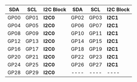 | SDA  | SCL  | I2C Block | SDA  | SCL  | I2C Block |
| :--: | :--: | :-------- | :--: | :--: | :-------- |
| GP00 | GP01 | **I2C0**  | GP02 | GP03 | **I2C1**  |
| GP04 | GP05 | **I2C0**  | GP06 | GP07 | **I2C1**  |
| GP08 | GP09 | **I2C0**  | GP10 | GP11 | **I2C1**  |
| GP12 | GP13 | **I2C0**  | GP14 | GP15 | **I2C1**  |
| GP16 | GP17 | **I2C0**  | GP18 | GP19 | **I2C1**  |
| GP20 | GP21 | **I2C0**  | GP22 | GP23 | **I2C1**  |
| GP24 | GP25 | **I2C0**  | GP26 | GP27 | **I2C1**  |
| GP28 | GP29 | **I2C0**  | ---- | ---- | ----      |
